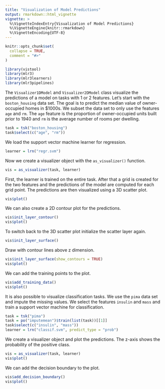```yaml
---
title: "Visualization of Model Predictions"
output: rmarkdown::html_vignette
vignette: >
  %\VignetteIndexEntry{Visualization of Model Predictions}
  %\VignetteEngine{knitr::rmarkdown}
  %\VignetteEncoding{UTF-8}
---
```


```r
knitr::opts_chunk$set(
  collapse = TRUE,
  comment = "#>"
)
```

```r
library(vistool)
library(mlr3)
library(mlr3learners)
library(mlr3pipelines)
```

The `Visualizer1DModel` and `Visualizer2DModel` class visualize the predictions of a model on tasks with 1 or 2 features.
Let's start with the `boston_housing` data set.
The goal is to predict the median value of owner-occupied homes in $1000s.
We subset the data set to only use the features `age` and `rm`.
The `age` feature is the proportion of owner-occupied units built prior to 1940 and `rm` is the average number of rooms per dwelling.

```r
task = tsk("boston_housing")
task$select(c("age", "rm"))
```

We load the support vector machine learner for regression.

```r
learner = lrn("regr.svm")
```

Now we create a visualizer object with the `as_visualizer()` function.

```r
vis = as_visualizer(task, learner)
```

First, the learner is trained on the entire task.
After that a grid is created for the two features and the predictions of the model are computed for each grid point.
The predictions are then visualized using a 3D scatter plot.

```r
vis$plot()
```

We can also create a 2D contour plot for the predictions.

```r
vis$init_layer_contour()
vis$plot()
```

To switch back to the 3D scatter plot initialize the scatter layer again.

```r
vis$init_layer_surface()
```

Draw with contour lines above z dimension.

```r
vis$init_layer_surface(show_contours = TRUE)
vis$plot()
```

We can add the training points to the plot.

```r
vis$add_training_data()
vis$plot()
```

It is also possible to visualize classification tasks.
We use the `pima` data set and impute the missing values.
We select the features `insulin` and `mass` and train a support vector machine for classification.

```r
task = tsk("pima")
task = po("imputemean")$train(list(task))[[1]]
task$select(c("insulin", "mass"))
learner = lrn("classif.svm", predict_type = "prob")
```

We create a visualizer object and plot the predictions.
The z-axis shows the probability of the positive class.

```r
vis = as_visualizer(task, learner)
vis$plot()
```

We can add the decision boundary to the plot.

```r
vis$add_decision_boundary()
vis$plot()
```
